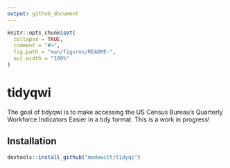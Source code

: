 ```yaml
---
output: github_document
---
```


<!-- README.md is generated from README.Rmd. Please edit that file -->

```r
knitr::opts_chunk$set(
  collapse = TRUE,
  comment = "#>",
  fig.path = "man/figures/README-",
  out.width = "100%"
)
```
# tidyqwi

The goal of tidyqwi is to make accessing the US Census Bureau's Quarterly Workforce Indicators Easier in a tidy format. This is a work in progress!

## Installation

```r
devtools::install_github("medewitt/tidyqi")
```

